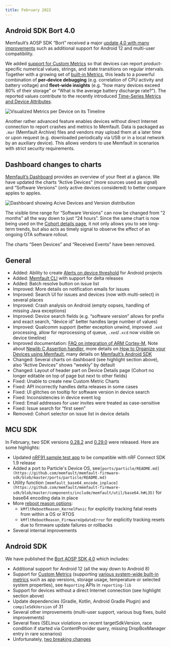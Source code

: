```yaml
---
title: February 2022
---
```


## Android SDK Bort 4.0

Memfault’s AOSP SDK “Bort” received a major
[update 4.0 with many improvements](https://github.com/memfault/bort/blob/master/CHANGELOG.md#v400---february-09-2021)
such as additional support for Android 12 and multi-user compatibility.

We added [support for Custom Metrics](/docs/android/android-custom-metrics) so
that devices can report product-specific numerical values, strings, and state
transitions on regular intervals. Together with a growing set of
[built-in Metrics](/docs/android/android-builtin-metrics), this leads to a
powerful combination of **per-device debugging** (e.g. correlation of CPU
activity and battery voltage) and **fleet-wide insights** (e.g. “how many
devices exceed 80% of their storage” or “What is the average battery discharge
rate?”). The reported values contribute to the recently introduced
[Time-Series Metrics and Device Attributes](/docs/platform/metrics).

![Visualized Metrics per Device on its Timeline](/img/blog/2022-02-28-deviceTimeline-min.png)

Another rather advanced feature enables devices without direct Internet
connection to report crashes and metrics to Memfault. Data is packaged as `.mar`
(Memfault Archive) files and vendors may upload them at a later time or upon
request (e.g. downloaded periodically via USB or in a local network by an
auxiliary device). This allows vendors to use Memfault in scenarios with strict
security requirements.

## Dashboard changes to charts

[Memfault’s Dashboard](/docs/platform/charts#overview-dashboard) provides an
overview of your fleet at a glance. We have updated the charts “Active Devices”
(more sources used as signal) and “Software Versions” (only active devices
considered) to better compare apples to apples.

![Dashboard showing Acive Devices and Version distribution](/img/blog/2022-02-28-dashboard-min.png)

The visible time range for “Software Versions” can now be changed from “2
months” all the way down to just “24 hours”. Since the same chart is now being
used on the [Cohort details page](/docs/platform/ota#cohorts-view), it not only
allows you to see long-term trends, but also acts as timely signal to observe
the effect of an ongoing OTA software rollout.

The charts “Seen Devices” and “Received Events” have been removed.

<!-- truncate -->

## General

- Added: Ability to create
  [Alerts on device threshold](/docs/platform/alerts#device-threshold-alerts)
  for Android projects
- Added: [Memfault CLI](https://pypi.org/project/memfault-cli/#history) with
  support for delta releases
- Added: Batch resolve button on issue list
- Improved: More details on notification emails for issues
- Improved: Search UI for issues and devices (now with multi-select) in several
  places
- Improved: Crash analysis on Android (empty oopses, handling of missing Java
  exceptions)
- Improved: Device search fields (e.g. “software version” allows for prefix and
  exact search, “device id” better handles large number of values)
- Improved: Qualcomm support (better exception unwind, improved `.xed`
  processing, allow for reprocessing of queue, `.xed`/`.xcd` now visible on
  device timeline)
- Improved documentation:
  [FAQ on integration of ARM Cortex-M](/docs/mcu/arm-cortex-m-guide#frequently-asked-questions),
  Note about
  [Newlib C Assertion handler](/docs/mcu/self-serve/#newlib-c-library-asserth),
  more details on
  [How to Organize your Devices using Memfault](/docs/platform/projects-and-fleets),
  many details on [Memfault’s Android SDK](/docs/android/introduction)
- Changed: Several charts on dashboard (see highlight section above), also
  “Active Devices” shows “weekly” by default
- Changed: Layout of header part on Device Details page (Cohort no longer
  editable on top of page but next to other fields)
- Fixed: Unable to create new Custom Metric Charts
- Fixed: API incorrectly handles delta releases in some cases
- Fixed: UI glitches on tooltip for software version in device search
- Fixed: Inconsistencies in device event log
- Fixed: Email addresses for user invites were treated as case-sensitive
- Fixed: Issue search for “first seen”
- Removed: Cohort selector on issue list in device details

## MCU SDK

In February, two SDK versions
[0.28.2](https://github.com/memfault/memfault-firmware-sdk/blob/master/CHANGES.md#changes-between-memfault-sdk-0282-and-sdk-0281---feb-1-2022)
and
[0.29.0](https://github.com/memfault/memfault-firmware-sdk/blob/master/CHANGES.md#changes-between-memfault-sdk-0290-and-sdk-0282---feb-28-2022)
were released. Here are some highlights:

- Updated [nRF91 sample test app](https://github.com/memfault/memfault-firmware-sdk/blob/master/examples/nrf-connect-sdk/nrf9160/memfault_demo_app) to
  be compatible with nRF Connect SDK 1.9 release
- Added a port to Particle's Device OS,
  see`[ports/particle/README.md](https://github.com/memfault/memfault-firmware-sdk/blob/master/ports/particle/README.md)`
- Utility function
  `[memfault_base64_encode_inplace](https://github.com/memfault/memfault-firmware-sdk/blob/master/components/include/memfault/util/base64.h#L35)` for
  base64 encoding data in place
- More [reboot reason options](https://github.com/memfault/memfault-firmware-sdk/blob/master/components/include/memfault/core/reboot_reason_types.h#L16):
  - `kMfltRebootReason_KernelPanic` for explicitly tracking fatal resets from
    within a OS or RTOS
  - `kMfltRebootReason_FirmwareUpdateError` for explicitly tracking resets due
    to firmware update failures or rollbacks
- Several internal improvements

## Android SDK

We have published the
[Bort AOSP SDK 4.0](https://github.com/memfault/bort/blob/master/CHANGELOG.md#v400---february-09-2021)
which includes:

- Additional support for Android 12 (all the way down to Android 8)
- Support for [Custom Metrics](/docs/android/android-custom-metrics) (supporting
  [various system-wide built-in metrics](/docs/android/android-builtin-metrics)
  such as app versions, storage usage, temperature or selected system
  properties), see `Reporting` APIs in `reporting-lib`
- Support for devices without a direct Internet connection (see highlight
  section above)
- Update dependencies (Gradle, Kotlin, Android Gradle Plugin) and
  `compileSdkVersion` of 31
- Several other improvements (multi-user support, various bug fixes, build
  improvements)
- Several fixes (SELinux violations on recent targetSdkVersion, race condition
  if started via ContentProvider query, missing DropBoxManager entry in rare
  scenarios)
- Unfortunately,
  [two breaking changes](https://github.com/memfault/bort/blob/4.0-RC1/CHANGELOG.md)
